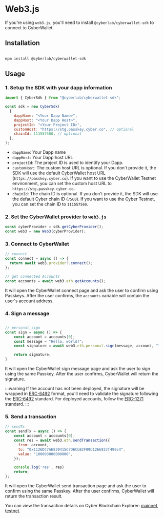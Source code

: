 # Web3.js

If you're using `web3.js`, you'll need to install `@cyberlab/cyberwallet-sdk` to connect to CyberWallet.

## Installation

```bash

npm install @cyberlab/cyberwallet-sdk

```

## Usage

### 1. Setup the SDK with your dapp information
```javascript
import { CyberSdk } from "@cyberlab/cyberwallet-sdk";

const sdk = new CyberSdk(
  {
    dappName: "<Your Dapp Name>",
    dappHost: "<Your Dapp Host>",
    projectId: "<Your Project ID>",
    customHost: "https://stg.passkey.cyber.co", // optional
    chainId: 111557560, // optional
  },
);

```
* `dappName`: Your Dapp name
* `dappHost`: Your Dapp host URL
* `projectId`: The project ID is used to identify your Dapp.
* `customHost`: The custom host URL is optional. If you don't provide it, the SDK will use the default CyberWallet host URL (`https://passkey.cyber.co`). If you want to use the CyberWallet Testnet environment, you can set the custom host URL to `https://stg.passkey.cyber.co`.
* `chainId`: The chain ID is optional. If you don't provide it, the SDK will use the default Cyber chain ID (`7560`). If you want to use the Cyber Testnet, you can set the chain ID to `111557560`.

### 2. Set the CyberWallet provider to `web3.js`

```javascript
const cyberProvider = sdk.getCyberProvider();
const web3 = new Web3(cyberProvider);
```

### 3. Connect to CyberWallet

```javascript
// connect
const connect = async () => {
  return await web3.provider?.connect();
};

// get connected Accounts
const accounts = await web3.eth.getAccounts();
```

It will open the CyberWallet connect page and ask the user to confirm using Passkeys. After the user confirms, the `accounts` variable will contain the user's account address.


### 4. Sign a message
```javascript

// personal_sign
const sign = async () => {
    const account = accounts[0];
	const message = "Hello, world!";
	const signature = await web3.eth.personal.sign(message, account, ""); // we don't need passphrase

    return signature;
}

```

It will open the CyberWallet sign message page and ask the user to sign using the same Passkey. After the user confirms, CyberWallet will return the signature.

:::warning
If the account has not been deployed, the signature will be wrapped in [ERC-6492](https://eips.ethereum.org/EIPS/eip-6492) format, you'll need to validate the signature following the [ERC-6492](https://eips.ethereum.org/EIPS/eip-6492) standard. For deployed accounts, follow the [ERC-1271](https://eips.ethereum.org/EIPS/eip-1271) standard.
:::

### 5. Send a transaction
```javascript
// sendTx
const sendTx = async () => {
    const account = accounts[0];
    const res = await web3.eth.sendTransaction({
      from: account,
      to: "0x1126DC7AE830415C7D6CbB2F09b1266823f490c4",
      value: "100000000000000",
    });

    console.log('res', res)
    return;
};
```

It will open the CyberWallet send transaction page and ask the user to confirm using the same Passkey. After the user confirms, CyberWallet will return the transaction result.

You can view the transaction details on Cyber Blockchain Explorer: [mainnet](https://cyberscan.co/), [testnet](https://testnet.cyberscan.co/).
